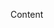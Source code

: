 
<Project
  title="Side projects"
  description="I like to tinker when I can. Exploring UI concepts, learning new skills.">
<Container>
<TwoUp title="Title">

Content

</TwoUp>
</Container>
</Project>
